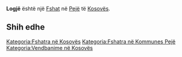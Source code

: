 {{Fshat në Kosovës
 | Emri                = Logjë
| sqi_N_name = Logjë
| sqi_N_FULL_NAME_RO = Logjë
| sqi_N_FULL_NAME_ND_RO = Logje
| sqi_N_SORT_NAME_RG = LOGJE
| sqi_N_FULL_NAME_RG = Logjë
| sqi_N_FULL_NAME_ND_RG = Logje
| sqi_V_name = Loxhë
| sqi_V_FULL_NAME_RO = Loxhë Loxha
| sqi_V_FULL_NAME_ND_RO = Loxhe Loxha
| sqi_V_SORT_NAME_RG = LOXHE LOXHA
| sqi_V_FULL_NAME_RG = Loxhë Loxha
| sqi_V_FULL_NAME_ND_RG = Loxhe Loxha
| srp_N_name = Lođa
| srp_N_FULL_NAME_RO = Lođa
| srp_N_FULL_NAME_ND_RO = Loda
| srp_N_SORT_NAME_RG = LODA
| srp_N_FULL_NAME_RG = Lođa
| srp_N_FULL_NAME_ND_RG = Loda
| srp_NS_name = Лођа
| srp_NS_FULL_NAME_RO = Лођа
| srp_NS_FULL_NAME_ND_RO = Лођа
| srp_NS_SORT_NAME_RG = ЛОЂА
| srp_NS_FULL_NAME_RG = Лођа
| srp_NS_FULL_NAME_ND_RG = Лођа

 | Emri (Rasa dhanore) = 
 | Figura              = 
 | Shteti              = Kosovo
 | Komuna              = Pejë
 | Kodi postar         = 
 | Sipërfaqja          = 

 | Popullsia           = 

 | Regj. i popullsisë  = 
 | Dend. e popullsisë  = 
 | Faqja zyrtare       = 
 <!--- Koordinatat ----> 
 | Gjerësia            = 42.629722
 | Gjatësia            = 20.325
 | Lartësia            = 
}}
'''Logjë''' është një [[Fshat]] në [[Pejë]] të [[Kosovës]].

<!-- == Gjeografia == -->
<!-- == Historia == -->
<!-- == Demografia == -->
== Shih edhe ==
{{Komuna Pejë}}
{{Kosovo-Administrata-Cung}}

[[Kategoria:Fshatra në Kosovës]]
[[Kategoria:Fshatra në Kommunes Pejë]]
[[Kategoria:Vendbanime në Kosovës]]